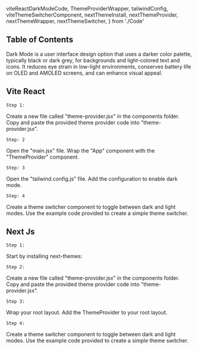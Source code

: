   viteReactDarkModeCode,
  ThemeProviderWrapper,
  tailwindConfig,
  viteThemeSwitcherComponent,
  nextThemeInstall,
  nextThemeProvider,
  nextThemeWrapper,
  nextThemeSwitcher,
} from './Code'

## Table of Contents

Dark Mode is a user interface design option that uses a darker color palette, typically black or dark grey, for backgrounds and light-colored text and icons. It reduces eye strain in low-light environments, conserves battery life on OLED and AMOLED screens, and can enhance visual appeal.

## Vite React

`Step 1:`

Create a new file called "theme-provider.jsx" in the components folder. Copy and paste the provided theme provider code into "theme-provider.jsx".

<CopyCode code={viteReactDarkModeCode} />

`Step: 2`

Open the "main.jsx" file. Wrap the "App" component with the "ThemeProvider" component.

<CopyCode code={ThemeProviderWrapper} />

`Step: 3`

Open the "tailwind.config.js" file. Add the configuration to enable dark mode.

<CopyCode code={tailwindConfig} />

`Step: 4`

Create a theme switcher component to toggle between dark and light modes. Use the example code provided to create a simple theme switcher.

<CodePreview github="dark-mode" code={viteThemeSwitcherComponent}>
  <ViteThemeSwitcher />
</CodePreview>

## Next Js

`Step 1:`

Start by installing next-themes:

<CopyCode code={nextThemeInstall} />

`Step 2:`

Create a new file called "theme-provider.jsx" in the components folder. Copy and paste the provided theme provider code into "theme-provider.jsx".

<CopyCode code={nextThemeProvider} />

`Step 3:`

Wrap your root layout. Add the ThemeProvider to your root layout.

<CopyCode code={nextThemeWrapper} />

`Step 4:`

Create a theme switcher component to toggle between dark and light modes. Use the example code provided to create a simple theme switcher.

<CodePreview github="dark-mode" code={nextThemeSwitcher}>
  <ViteThemeSwitcher />
</CodePreview>
